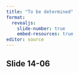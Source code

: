 ```yaml
---
title: "To be determined"
format: 
  revealjs:
    slide-number: true
    embed-resources: true
editor: source
---
```


## Slide 14-06

::: notes

:::


